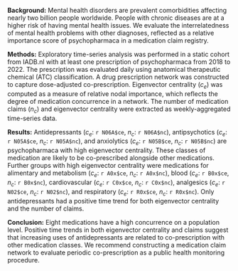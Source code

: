**Background:**
Mental health disorders are prevalent comorbidities affecting nearly two billion people worldwide. People with chronic diseases are at a higher risk of having mental health issues. We evaluate the interrelatedness of mental health problems with other diagnoses, reflected as a relative importance score of psychopharmaca in a medication claim registry.

**Methods:**
Exploratory time-series analysis was performed in a static cohort from IADB.nl with at least one prescription of psychopharmaca from 2018 to 2022. The prescription was evaluated daily using anatomical therapeutic chemical (ATC) classification. A drug prescription network was constructed to capture dose-adjusted co-prescription. Eigenvector centrality ($c_e$) was computed as a measure of relative nodal importance, which reflects the degree of medication concurrence in a network. The number of medication claims ($n_c$) and eigenvector centrality were extracted as weekly-aggregated time-series data.

**Results:**
Antidepressants ($c_e$: `r N06A$ce`, $n_c$: `r N06A$nc`), antipsychotics ($c_e$: `r N05A$ce`, $n_c$: `r N05A$nc`), and anxiolytics ($c_e$: `r N05B$ce`, $n_c$: `r N05B$nc`) are psychopharmaca with high eigenvector centrality. These classes of medication are likely to be co-prescribed alongside other medications. Further groups with high eigenvector centrality were medications for alimentary and metabolism ($c_e$: `r A0x$ce`, $n_c$: `r A0x$nc`), blood ($c_e$: `r B0x$ce`, $n_c$: `r B0x$nc`), cardiovascular ($c_e$: `r C0x$ce`, $n_c$: `r C0x$nc`), analgesics ($c_e$: `r N02$ce`, $n_c$: `r N02$nc`), and respiratory ($c_e$: `r R0x$ce`, $n_c$: `r R0x$nc`). Only antidepressants had a positive time trend for both eigenvector centrality and the number of claims.

**Conclusion:**
Eight medications have a high concurrence on a population level. Positive time trends in both eigenvector centrality and claims suggest that increasing uses of antidepressants are related to co-prescription with other medication classes. We recommend constructing a medication claim network to evaluate periodic co-prescription as a public health monitoring procedure.

